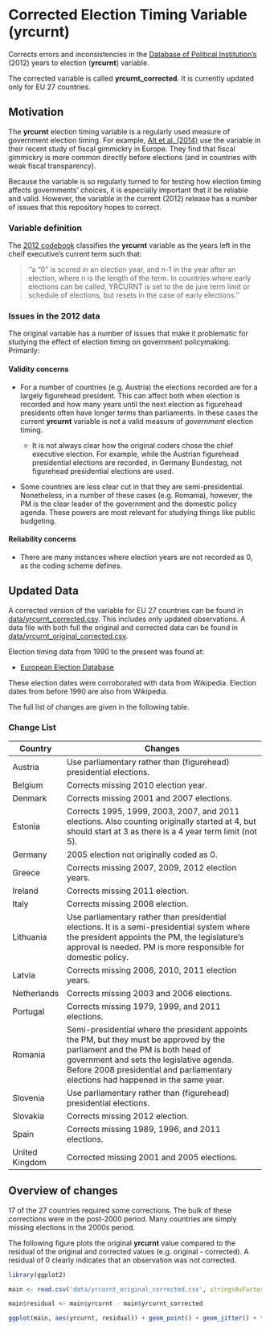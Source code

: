 Corrected Election Timing Variable (yrcurnt)
=================

Corrects errors and inconsistencies in the
[Database of Political Institution's](http://go.worldbank.org/2EAGGLRZ40) (2012)
years to election (**yrcurnt**) variable.

The corrected variable is called **yrcurnt_corrected**. It is currently updated
only for EU 27 countries.

## Motivation

The **yrcurnt** election timing variable is a regularly used measure of government
election timing. For example, [Alt et al. (2014)](http://dx.doi.org/10.1017/S0007123414000064)
use the variable in their recent study of fiscal gimmickry in Europe. They find
that fiscal gimmickry is more common directly before elections (and in countries
with weak fiscal transparency).

Because the variable is so regularly turned to for testing how election timing affects
governments' choices, it is especially important that it be reliable and valid.
However, the variable in the current (2012) release has a number of issues that
this repository hopes to correct.

### Variable definition

The
[2012 codebook](http://siteresources.worldbank.org/INTRES/Resources/469232-1107449512766/DPI2012_Codebook2.pdf) classifies the **yrcurnt** variable as the years left in the cheif
executive's current term such that:

> ''a “0” is scored in an election year, and n-1 in the year after an election, where n is the length of the term. In countries where early elections can be called, YRCURNT is set to the de jure term limit or schedule of elections, but resets in the case of early elections.''

### Issues in the 2012 data

The original variable has a number of issues that make it problematic for studying
the effect of election timing on government policymaking. Primarily:

#### Validity concerns

- For a number of countries (e.g. Austria) the elections recorded are for a largely
figurehead president. This can affect both when election is recorded and how many
years until the next election as figurehead presidents often have longer terms than
parliaments. In these cases the current **yrcurnt** variable is not
a valid measure of *government* election timing.

    + It is not always clear how the original coders chose the chief executive
    election. For example, while the Austrian figurehead presidential elections
    are recorded, in Germany Bundestag, not figurehead presidential elections
    are used.

- Some countries are less clear cut in that they are semi-presidential. Nonetheless,
in a number of these cases (e.g. Romania), however, the PM is the clear leader of the government
and the domestic policy agenda. These powers are most relevant for studying things
like public budgeting.

#### Reliability concerns

- There are many instances where election years are not recorded as 0, as the
coding scheme defines.

## Updated Data

A corrected version of the variable for EU 27 countries can be found in
[data/yrcurnt_corrected.csv](data/yrcurnt_corrected.csv). This includes only updated
observations. A data file with both full
the original and corrected data can be found in [data/yrcurnt_original_corrected.csv](data/yrcurnt_original_corrected.csv).

Election timing data from 1990 to the present was found at:

- [European Election Database](http://www.nsd.uib.no/european_election_database/)

These election dates were corroborated with data from Wikipedia. Election dates from
before 1990 are also from Wikipedia.

The full list of changes are given in the following table.

### Change List

| Country | Changes                                                            |
| ------- | ------------------------------------------------------------------ |
| Austria | Use parliamentary rather than (figurehead) presidential elections. |
| Belgium | Corrects missing 2010 election year.                               |
| Denmark | Corrects missing 2001 and 2007 elections.                          |
| Estonia | Corrects 1995, 1999, 2003, 2007, and 2011 elections. Also counting originally started at 4, but should start at 3 as there is a 4 year term limit (not 5). |
| Germany | 2005 election not originally coded as 0.                           |
| Greece  | Corrects missing 2007, 2009, 2012 election years.                  |
| Ireland | Corrects missing 2011 election.                                    |
| Italy   | Corrects missing 2008 election.                                    |
| Lithuania | Use parliamentary rather than presidential elections. It is a semi-presidential system where the president appoints the PM, the legislature's approval is needed. PM is more responsible for domestic policy. |
| Latvia  | Corrects missing 2006, 2010, 2011 election years.                  |
| Netherlands | Corrects missing 2003 and 2006 elections.                      |
| Portugal | Corrects missing 1979, 1999, and 2011 elections.                  |
| Romania | Semi-presidential where the president appoints the PM, but they must be approved by the parliament and the PM is both head of government and sets the legislative agenda. Before 2008 presidential and parliamentary elections had happened in the same year. |
| Slovenia | Use parliamentary rather than (figurehead) presidential elections.|
| Slovakia | Corrects missing 2012 election.                                   |
| Spain   | Corrects missing 1989, 1996, and 2011 elections.                   |
| United Kingdom | Corrected missing 2001 and 2005 elections.                  |

## Overview of changes

17 of the 27 countries required some corrections. The bulk of these corrections
were in the post-2000 period. Many countries are simply missing elections in
the 2000s period.

The following figure plots the original **yrcurnt** value compared to the
residual of the original and corrected values (e.g. original - corrected). A
residual of 0 clearly indicates that an observation was not corrected.

```r
library(ggplot2)

main <- read.csv('data/yrcurnt_original_corrected.csv', stringsAsFactors = F)

main$residual <- main$yrcurnt - main$yrcurnt_corrected

ggplot(main, aes(yrcurnt, residual)) + geom_point() + geom_jitter() + theme_bw()
```
